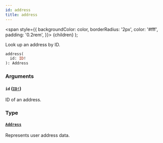 ```yaml
---
id: address
title: address
---
```


<span
style={{
      backgroundColor: color,
      borderRadius: '2px',
      color: '#fff',
      padding: '0.2rem',
    }}>
{children}
</span>
);

Look up an address by ID.

```graphql
address(
  id: ID!
): Address

```

### Arguments

#### `id` ([`ID!`](/api-reference/scalars/id.mdx))

ID of an address.

### Type

#### [`Address`](/api-reference/objects/address.mdx)

Represents user address data.
